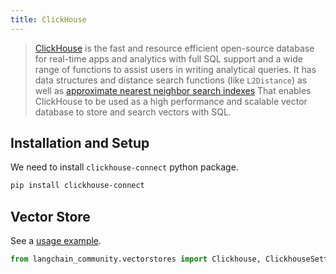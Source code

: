 ```yaml
---
title: ClickHouse
---
```


> [ClickHouse](https://clickhouse.com/) is the fast and resource efficient open-source database for real-time
> apps and analytics with full SQL support and a wide range of functions to assist users in writing analytical queries.
> It has data structures and distance search functions (like `L2Distance`) as well as
> [approximate nearest neighbor search indexes](https://clickhouse.com/docs/en/engines/table-engines/mergetree-family/annindexes)
> That enables ClickHouse to be used as a high performance and scalable vector database to store and search vectors with SQL.


## Installation and Setup

We need to install `clickhouse-connect` python package.

```bash
pip install clickhouse-connect
```

## Vector Store

See a [usage example](/oss/integrations/vectorstores/clickhouse).

```python
from langchain_community.vectorstores import Clickhouse, ClickhouseSettings
```
